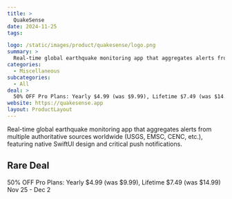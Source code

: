 ```yaml
---
title: >
  QuakeSense
date: 2024-11-25
tags:

logo: /static/images/product/quakesense/logo.png
summary: >
  Real-time global earthquake monitoring app that aggregates alerts from multiple authoritative sources worldwide (USGS, EMSC, CENC, etc.), featuring native SwiftUI design and critical push notifications.
categories:
  - Miscellaneous
subcategories:
  - All
deal: >
  50% OFF Pro Plans: Yearly $4.99 (was $9.99), Lifetime $7.49 (was $14.99) Nov 25 - Dec 2
website: https://quakesense.app
layout: ProductLayout
---
```

Real-time global earthquake monitoring app that aggregates alerts from multiple authoritative sources worldwide (USGS, EMSC, CENC, etc.), featuring native SwiftUI design and critical push notifications.

## Rare Deal

50% OFF Pro Plans: Yearly $4.99 (was $9.99), Lifetime $7.49 (was $14.99) Nov 25 - Dec 2
